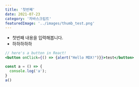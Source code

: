 ```yaml
---
title: '첫번째'
date: 2021-07-23
category: '자바스크립트'
featuredImage: '../images/thumb_test.png'
---
```


- 첫번째 내용을 입력해봅니다.
- 하하하하하

```jsx
// here's a button in React!
<button onClick={() => {alert("Hello MDX!")}}>test</button>
```

```js
const a = () => {
  console.log('a');
}
a()
```